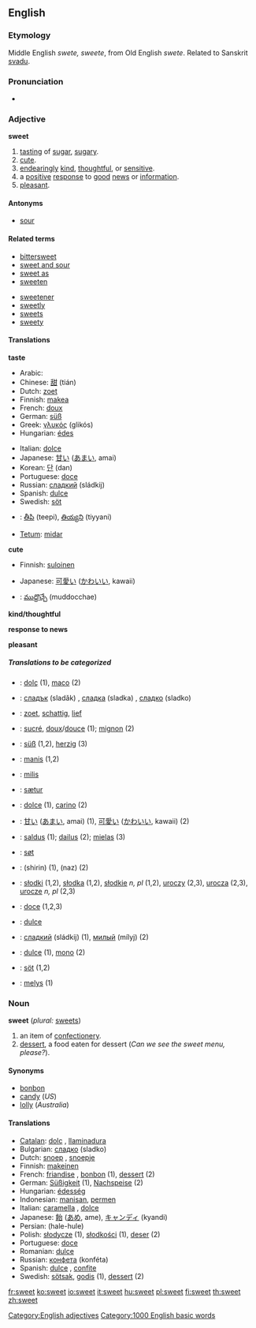 ==English==

{{rank|wrote|chief|company|605|sweet|duty|heavy|single}}

===Etymology===
Middle English ''swete, sweete'', from Old English ''swete''. Related to Sanskrit [[svadu]].

===Pronunciation===
*{{IPA|[swiːt]}}

===Adjective===
'''sweet'''

# [[tasting]] of [[sugar]], [[sugary]].
# [[cute]].
# [[endearing]]ly [[kind]], [[thoughtful]], or [[sensitive]].
# a [[positive]] [[response]] to [[good]] [[news]] or [[information]].
# [[pleasant]].

====Antonyms====
*[[sour]]

====Related terms====
{{top}}
*[[bittersweet]]
*[[sweet and sour]]
*[[sweet as]]
*[[sweeten]]
{{mid}}
*[[sweetener]]
*[[sweetly]]
*[[sweets]]
*[[sweety]]
{{bottom}}

====Translations====
'''taste'''
{{top}}
*Arabic: {{ARchar|[[حلو]]}} {{Unicode|(ħélu)}}
*Chinese: [[甜]] (tián)
*Dutch: [[zoet]]
*Finnish: [[makea]]
*French: [[doux]]
*German: [[süß]]
*Greek: [[γλυκός]] (glikós)
*Hungarian: [[édes]]
{{mid}}
*Italian: [[dolce]]
*Japanese: [[甘い]] ([[あまい]], amai)
*Korean: [[단]] (dan)
*Portuguese: [[doce#Portuguese|doce]]
*Russian: [[сладкий]] (sládkij)
*Spanish: [[dulce]]
*Swedish: [[söt]]
*{{te}}: [[తీపి]] (teepi), [[తియ్యని]] (tiyyani)
*[[Tetum]]: [[midar]]
{{bottom}}

'''cute'''
{{top}}
*Finnish: [[suloinen]]
{{mid}}
*Japanese: [[可愛い]] ([[かわいい]], kawaii)
*{{te}}: [[ముద్దొచ్చే]] (muddocchae)

{{bottom}}

'''kind/thoughtful'''
{{top}}
{{mid}}
{{bottom}}

'''response to news'''
{{top}}
{{mid}}
{{bottom}}

'''pleasant'''
{{top}}
{{mid}}
{{bottom}}

=====Translations to be categorized=====
{{checktrans}}
<!--Remove this section once all of the translations below have been moved into the tables above.-->
*{{ttbc|Catalan}}: [[dolç]] (1), [[maco]] (2)
*{{ttbc|Bulgarian}}: [[сладък]] (sladǎk) {{m}}, [[сладка]] (sladka) {{f}}, [[сладко]] (sladko) {{n}}
*{{ttbc|Dutch}}: [[zoet]], [[schattig]], [[lief]]
*{{ttbc|French}}: [[sucré]], [[doux]]/[[douce]] (1); [[mignon]] (2)
*{{ttbc|German}}: [[süß]] (1,2), [[herzig]] (3)
*{{ttbc|Indonesian}}: [[manis]] (1,2)
*{{ttbc|Irish}}: [[milis]]
*{{ttbc|Icelandic}}: [[sætur]]
*{{ttbc|Italian}}: [[dolce]] (1), [[carino]] (2)
*{{ttbc|Japanese}}: [[甘い]] ([[あまい]], amai) (1), [[可愛い]] ([[かわいい]], kawaii) (2)
*{{ttbc|Lithuanian}}: [[saldus]] {{m}} (1); [[dailus]] {{m}} (2); [[mielas]] {{m}} (3)
*{{ttbc|Norwegian}}: [[søt]]
*{{ttbc|Persian}}: {{FAchar|[[شیرین]]}} (shirin) (1), {{FAchar|[[ناز]]}} (naz) (2) 
*{{ttbc|Polish}}: [[słodki]] {{m}} (1,2), [[słodka]] {{f}} (1,2), [[słodkie]] ''n, pl'' (1,2), [[uroczy]] {{m}} (2,3), [[urocza]] {{f}} (2,3), [[urocze]] ''n, pl'' (2,3)
*{{ttbc|Portuguese}}: [[doce]] (1,2,3)
*{{ttbc|Romanian}}: [[dulce]]
*{{ttbc|Russian}}: [[сладкий]] (sládkij) (1), [[милый]] (mílyj) (2)
*{{ttbc|Spanish}}: [[dulce]] (1), [[mono]] (2)
*{{ttbc|Swedish}}: [[söt]] (1,2)
*{{ttbc|Welsh}}: [[melys]] (1)

===Noun===
'''sweet''' (''plural:'' [[sweets]])

# an item of [[confectionery]].
# [[dessert]], a food eaten for dessert (''Can we see the sweet menu, please?'').

====Synonyms====
*[[bonbon]]
*[[candy]] (''US'')
*[[lolly]] (''Australia'')

====Translations====
*[[Catalan]]: [[dolç]] {{m}}, [[llaminadura]] {{f}}
*Bulgarian: [[сладко]] (sladko) {{n}}
*Dutch: [[snoep]] {{m}}, [[snoepje]] {{n}}
*Finnish: [[makeinen]]
*French: [[friandise]] {{f}}, [[bonbon]] {{m}} (1), [[dessert]] {{m}} (2)
*German: [[Süßigkeit]] {{f}} (1), [[Nachspeise]] {{f}} (2)
*Hungarian: [[édesség]]
*Indonesian: [[manisan]], [[permen]]
*Italian: [[caramella]] {{f}}, [[dolce]] {{m}}
*Japanese: [[飴]] ([[あめ]], ame), [[キャンディ]] (kyandi)
*Persian: {{FAchar|[[هله‌هوله]]}} (hale-hule)
*Polish: [[słodycze]] {{p}} (1), [[słodkości]] {{p}} (1), [[deser]] {{m}}(2)
*Portuguese: [[doce]]
*Romanian: [[dulce]] {{n}}
*Russian: [[конфета]] (konféta) {{f}}
*Spanish: [[dulce]] {{m}}, [[confite]] {{m}}
*Swedish: [[sötsak]], [[godis]] {{p}} (1), [[dessert]] (2)

[[Category:English adjectives]]
[[Category:1000 English basic words]]

[[fr:sweet]]
[[ko:sweet]]
[[io:sweet]]
[[it:sweet]]
[[hu:sweet]]
[[pl:sweet]]
[[fi:sweet]]
[[th:sweet]]
[[zh:sweet]]